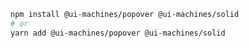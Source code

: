 ```bash
npm install @ui-machines/popover @ui-machines/solid
# or
yarn add @ui-machines/popover @ui-machines/solid
```
